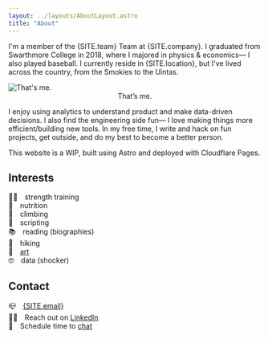 ```yaml
---
layout: ../layouts/AboutLayout.astro
title: "About"
---
```



I'm a member of the {SITE.team} Team at {SITE.company}. I graduated from Swarthmore College in 2018, where I majored in physics & economics— I also played baseball. I currently reside in {SITE.location}, but I've lived across the country, from the Smokies to the Uintas.

<div>
  <img src="/assets/golden_wall.png" class="mx-auto sm:w-1/2" alt="That's me.">
    <figcaption>
      <center>That’s me.</center>
    </figcaption>
  </img>
</div>

I enjoy using analytics to understand product and make data-driven decisions. I also find the engineering side fun— I love making things more efficient/building new tools. In my free time, I write and hack on fun projects, get outside, and do my best to become a better person.

This website is a WIP, built using Astro and deployed with Cloudflare Pages.

## Interests

🏋️‍♀️&emsp;strength training \
🥙&emsp;nutrition \
🧗&emsp;climbing \
👾&emsp;scripting \
📚&emsp;reading (biographies) \
🥾&emsp;hiking \
🌸&emsp;[art](/art) \
🤓&emsp;data (shocker)

## Contact

📪&emsp;[{SITE.email}](mailto:{SITE.email})\
👨‍💼&emsp;Reach out on [LinkedIn](SOCIALS.linkedIn)\
📆&emsp;Schedule time to [chat](SOCIALS.calendly)
